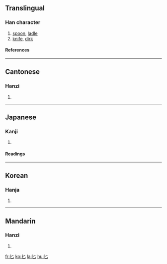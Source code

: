 ==Translingual==
{{Han stroke|[[Image:匕-order.gif]]}}
===Han character===
{{Han char|rn=21|rad=匕|as=00|sn=2|four=4071<sub>0</sub>|canj=山竹 (UH)}}
# [[spoon]], [[ladle]]
# [[knife]], [[dirk]]
====References====
{{Han ref|kx=0152.180|dkj=02570|dj=0342.020|hdz=10261.150|uh=5315|ud=21269|bh=A450|bd=42064}}
----
==Cantonese==
===Hanzi===
{{yue-hanzi|jyut=[[bei2]], [[bei6]]|y=[[bei6]]}}
# {{defn|Cantonese}}
----
==Japanese==
===Kanji===
{{ja-kanji|grade=|rs=匕00}}
# {{defn|Japanese}} 
====Readings====
{{ja-readings|on=[[ひ]] (hi)|kun=[[さじ]] (saji)}}
----
==Korean==
===Hanja===
{{ko-hanja|hangeul=비|rv=bi|mr=pi}}
# {{defn|Korean}}
----
==Mandarin==
===Hanzi===
{{cmn-hanzi|pin=[[bǐ]] ([[bi3]]), [[huā]] ([[hua1]])|wg=pi<sup>3</sup>, hua<sup>1</sup>}}
# {{defn|Mandarin}}

[[fr:匕]]
[[ko:匕]]
[[la:匕]]
[[hu:匕]]